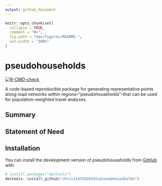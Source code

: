 ```yaml
---
output: github_document
---
```


<!-- README.md is generated from README.Rmd. Please edit that file -->

```r
knitr::opts_chunk$set(
  collapse = TRUE,
  comment = "#>",
  fig.path = "man/figures/README-",
  out.width = "100%"
)
```

# pseudohouseholds

<!-- badges: start -->
[![R-CMD-check](https://github.com/chris31415926535/pseudohouseholds/actions/workflows/R-CMD-check.yaml/badge.svg)](https://github.com/chris31415926535/pseudohouseholds/actions/workflows/R-CMD-check.yaml)
<!-- badges: end -->

A code-based reproducible package for generating representative points along road networks within regions--"pseudohouseholds"--that can be used for population-weighted travel analyses.

## Summary




## Statement of Need



## Installation

You can install the development version of pseudohouseholds from [GitHub](https://github.com/) with:

``` r
# install.packages("devtools")
devtools::install_github("chris31415926535/pseudohouseholds")
```
